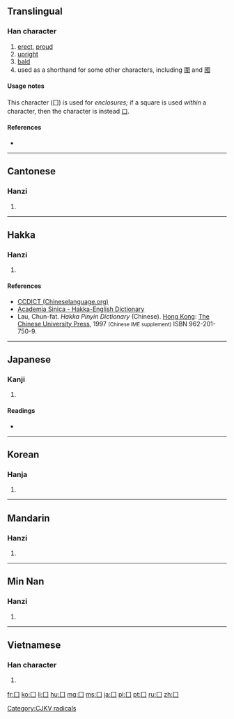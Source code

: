 {{xsee|[[圍]]|[[國]]|[[口]] '''(kǒu)''' }}

==Translingual==
{{stroke order|type=animate}}

===Han character===
{{Han char|rn=31|rad=囗|as=00|sn=3|four=6000<sub>0</sub>|canj=月一 (BM), XX月一 (XXBM)}}

# [[erect]], [[proud]]
# [[upright]]
# [[bald]]
# used as a shorthand for some other characters, including [[圍]] and [[國]]

====Usage notes====
This character (囗) is used for ''enclosures;'' if a square is used ''within'' a character, then the character is instead [[口]].

====References====
* {{Han ref|kx=0216.140|dkj=04675|dj=0439.150|hdz=10710.080|uh=56D7|ud=22231|bh=C949|bd=51529}}

----

==Cantonese==

===Hanzi===
{{yue-hanzi|jyut=[[wai4]]|y=[[wai4]]}}

# {{defn|lang=yue|sort=囗00}}

----

==Hakka==

===Hanzi===
{{hak-hanzi|poj=vûi|gd=vi<sup>2</sup>, vwi<sup>2</sup> [Meixian], wui<sup>2</sup> [Hailu], wi<sup>2</sup> [Siyan], vui<sup>2</sup> [Kwangtung]|hpy=vi2}}

# {{defn|lang=hak|sort=囗00}}

====References====
*[http://www.chinalanguage.com/dictionaries/?mode=view&view=chardict&query=%E5%9B%97 CCDICT (Chineselanguage.org)]
*[http://minhakka.ling.sinica.edu.tw/bkg/hakyin/search.php?DETAIL=1&LIMIT=id=55179&dbname=su_tian_1&graph=2 Academia Sinica - Hakka-English Dictionary]
*Lau, Chun-fat. ''Hakka Pinyin Dictionary'' (Chinese). [[Hong Kong]]: [[w:Chinese University of Hong Kong|The Chinese University Press]], 1997 <small>(Chinese IME supplement)</small> ISBN 962-201-750-9.

----

==Japanese==

===Kanji===
{{ja-kanji|grade=|rs=囗00}}

# {{defn|lang=ja|sort=囗00}}

====Readings====
* {{ja-readings|on=[[い]] (i), [[こく]] (koku)|kun=[[かこむ]] (kakomu), [[くに]] (kuni)}}

----

==Korean==

===Hanja===
{{ko-hanja|hangeul=[[국]], [[위]]|rv=guk, wi|mr=kuk, wi|y=kwuk, wi}}

# {{defn|lang=ko|sort=囗00}}

----

==Mandarin==

===Hanzi===
{{cmn-hanzi|pin=[[wéi]] ([[wei2]]), [[guó]] ([[guo2]])|wg=wei<sup>2</sup>}}

# {{defn|lang=cmn|sort=囗00}}

----
==Min Nan==

===Hanzi===
{{nan-hanzi|poj=ûi}}

# {{defn|lang=nan}}

----

==Vietnamese==

===Han character===
{{vi-hantu|[[vi]]|rs=囗00}}

# {{defn|lang=vi|sort=囗00}}

[[Category:CJKV radicals]]

[[fr:囗]]
[[ko:囗]]
[[li:囗]]
[[hu:囗]]
[[mg:囗]]
[[ms:囗]]
[[ja:囗]]
[[pl:囗]]
[[pt:囗]]
[[ru:囗]]
[[zh:囗]]